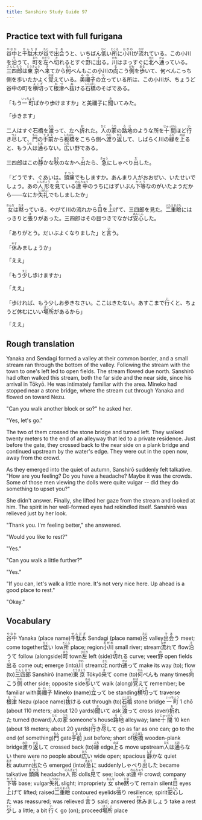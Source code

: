 ```yaml
---
title: Sanshiro Study Guide 97
---
```


## Practice text with full furigana

<p>
<ruby><rb>谷中</rb><rt>やなか</rt></ruby>と<ruby><rb>千駄木</rb><rt>せんだぎ</rt></ruby>が<ruby><rb>谷</rb><rt>たに</rt></ruby>で<ruby><rb>出会</rb><rt>であ</rt></ruby>うと、いちばん<ruby><rb>低</rb><rt>ひく</rt></ruby>い<ruby><rb>所</rb><rt>ところ</rt></ruby>に<ruby><rb>小川</rb><rt>おがわ</rt></ruby>が<ruby><rb>流</rb><rt>なが</rt></ruby>れている。この小川を<ruby><rb>沿</rb><rt>そ</rt></ruby>うて、<ruby><rb>町</rb><rt>まち</rt></ruby>を<ruby><rb>左</rb><rt>ひだり</rt></ruby>へ<ruby><rb>切</rb><rt>き</rt></ruby>れるとすぐ<ruby><rb>野</rb><rt>の</rt></ruby>に<ruby><rb>出</rb><rt>で</rt></ruby>る。<ruby><rb>川</rb><rt>かわ</rt></ruby>はまっすぐに<ruby><rb>北</rb><rt>きた</rt></ruby>へ<ruby><rb>通</rb><rt>かよ</rt></ruby>っている。<ruby><rb>三四郎</rb><rt>さんしろう</rt></ruby>は<ruby><rb>東京</rb><rt>とうきょう</rt></ruby>へ<ruby><rb>来</rb><rt>き</rt></ruby>てから<ruby><rb>何</rb><rt>なん</rt></ruby>べんもこの小川の<ruby><rb>向</rb><rt>む</rt></ruby>こう<ruby><rb>側</rb><rt>がわ</rt></ruby>を<ruby><rb>歩</rb><rt>ある</rt></ruby>いて、何べんこっち側を歩いたかよく<ruby><rb>覚</rb><rt>おぼ</rt></ruby>えている。<ruby><rb>美禰子</rb><rt>みねこ</rt></ruby>の<ruby><rb>立</rb><rt>た</rt></ruby>っている所は、この小川が、ちょうど谷中の町を<ruby><rb>横切</rb><rt>よこぎ</rt></ruby>って<ruby><rb>根津</rb><rt>ねづ</rt></ruby>へ<ruby><rb>抜</rb><rt>ぬ</rt></ruby>ける<ruby><rb>石橋</rb><rt>いしばし</rt></ruby>のそばである。
</p>

<p>
「もう<ruby><rb>一町</rb><rt>いっちょう</rt></ruby>ばかり歩けますか」と美禰子に<ruby><rb>聞</rb><rt>き</rt></ruby>いてみた。
</p>

<p>「歩きます」</p>
<p>
二人はすぐ石橋を<ruby><rb>渡</rb><rt>わた</rt></ruby>って、左へ<ruby><rb>折</rb><rt>お</rt></ruby>れた。<ruby><rb>人</rb><rt>ひと</rt></ruby>の<ruby><rb>家</rb><rt>うち</rt></ruby>の<ruby><rb>路地</rb><rt>ろじ</rt></ruby>のような所を<ruby><rb>十間</rb><rt>じゅっけん</rt></ruby>ほど<ruby><rb>行</rb><rt>い</rt></ruby>き<ruby><rb>尽</rb><rt>つく</rt></ruby>して、<ruby><rb>門</rb><rt>もん</rt></ruby>の<ruby><rb>手前</rb><rt>てまえ</rt></ruby>から<ruby><rb>板橋</rb><rt>いたばし</rt></ruby>をこちら側へ<ruby><rb>渡</rb><rt>わた</rt></ruby>り<ruby><rb>返</rb><rt>かえ</rt></ruby>して、しばらく川の<ruby><rb>縁</rb><rt>ふち</rt></ruby>を<ruby><rb>上</rb><rt>のぼ</rt></ruby>ると、もう<ruby><rb>人</rb><rt>ひと</rt></ruby>は<ruby><rb>通</rb><rt>とお</rt></ruby>らない。<ruby><rb>広</rb><rt>ひろ</rt></ruby>い野である。
</p>

<p>
三四郎はこの<ruby><rb>静</rb><rt>しず</rt></ruby>かな<ruby><rb>秋</rb><rt>あき</rt></ruby>のなかへ<ruby><rb>出</rb><rt>で</rt></ruby>たら、<ruby><rb>急</rb><rt>きゅう</rt></ruby>にしゃべり<ruby><rb>出</rb><rt>だ</rt></ruby>した。
</p>

<p>
「どうです、ぐあいは。<ruby><rb>頭痛</rb><rt>ずつう</rt></ruby>でもしますか。あんまり人がおおぜい、いたせいでしょう。あの<ruby><rb>人形</rb><rt>にんぎょう</rt></ruby>を<ruby><rb>見</rb><rt>み</rt></ruby>ている<ruby><rb>連中</rb><rt>れんちゅう</rt></ruby>のうちにはずいぶん<ruby><rb>下等</rb><rt>かとう</rt></ruby>なのがいたようだから――なにか<ruby><rb>失礼</rb><rt>しつれい</rt></ruby>でもしましたか」
</p>

<p>
<ruby><rb>女</rb><rt>おんな</rt></ruby>は<ruby><rb>黙</rb><rt>だま</rt></ruby>っている。やがて川の流れから<ruby><rb>目</rb><rt>め</rt></ruby>を<ruby><rb>上</rb><rt>あ</rt></ruby>げて、三四郎を見た。<ruby><rb>二重瞼</rb><rt>ふたえまぶた</rt></ruby>にはっきりと<ruby><rb>張</rb><rt>は</rt></ruby>りがあった。三四郎はその目つきでなかば<ruby><rb>安心</rb><rt>あんしん</rt></ruby>した。
</p>

<p>
「ありがとう。だいぶよくなりました」と<ruby><rb>言</rb><rt>い</rt></ruby>う。
</p>

<p>
「<ruby><rb>休</rb><rt>やす</rt></ruby>みましょうか」
</p>

<p>「ええ」</p>
<p>
「もう<ruby><rb>少</rb><rt>すこ</rt></ruby>し歩けますか」
</p>

<p>「ええ」</p>
<p>
「歩ければ、もう少しお歩きなさい。ここはきたない。あすこまで<ruby><rb>行</rb><rt>い</rt></ruby>くと、ちょうど休むにいい<ruby><rb>場所</rb><rt>ばしょ</rt></ruby>があるから」
</p>

<p>「ええ」</p>

## Rough translation

Yanaka and Sendagi formed a valley at their common border, and a small stream ran through the bottom of the valley. Following the stream with the town to one's left led to open fields. The stream flowed due north. Sanshirō had often walked this stream, both the far side and the near side, since his arrival in Tōkyō. He was intimately familiar with the area. Mineko had stopped near a stone bridge, where the stream cut through Yanaka and flowed on toward Nezu.

"Can you walk another block or so?" he asked her.

"Yes, let's go."

The two of them crossed the stone bridge and turned left. They walked twenty meters to the end of an alleyway that led to a private residence. Just before the gate, they crossed back to the near side on a plank bridge and continued upstream by the water's edge. They were out in the open now, away from the crowd.

As they emerged into the quiet of autumn, Sanshirō suddenly felt talkative. "How are you feeling? Do you have a headache? Maybe it was the crowds. Some of those men viewing the dolls were quite vulgar -- did they do something to upset you?" 

She didn't answer. Finally, she lifted her gaze from the stream and looked at him. The spirit in her well-formed eyes had rekindled itself. Sanshirō was relieved just by her look.

"Thank you. I'm feeling better," she answered.

"Would you like to rest?"

"Yes."

"Can you walk a little further?"

"Yes."

"If you can, let's walk a little more. It's not very nice here. Up ahead is a good place to rest."

"Okay."  


## Vocabulary

<p>
<span class="vocabstudy"><ruby><rb>谷中</rb><rt>やなか</rt></ruby>&nbsp;Yanaka (place name)</span><span class="vocabstudy"><ruby><rb>千駄木</rb><rt>せんだぎ</rt></ruby>&nbsp;Sendagi (place name)</span><span class="vocabstudy"><ruby><rb>谷</rb><rt>たに</rt></ruby>&nbsp;valley</span><span class="vocabstudy"><ruby><rb>出会</rb><rt>であ</rt></ruby>う&nbsp;meet; come together</span><span class="vocabstudy"><ruby><rb>低</rb><rt>ひく</rt></ruby>い&nbsp;low</span><span class="vocabstudy"><ruby><rb>所</rb><rt>ところ</rt></ruby>&nbsp;place; region</span><span class="vocabstudy"><ruby><rb>小川</rb><rt>おがわ</rt></ruby>&nbsp;small river; stream</span><span class="vocabstudy"><ruby><rb>流</rb><rt>なが</rt></ruby>れて&nbsp;flow</span><span class="vocabstudy"><ruby><rb>沿</rb><rt>そ</rt></ruby>うて&nbsp;follow (alongside)</span><span class="vocabstudy"><ruby><rb>町</rb><rt>まち</rt></ruby>&nbsp;town</span><span class="vocabstudy"><ruby><rb>左</rb><rt>ひだり</rt></ruby>&nbsp;left (side)</span><span class="vocabstudy"><ruby><rb>切</rb><rt>き</rt></ruby>れる&nbsp;curve; veer</span><span class="vocabstudy"><ruby><rb>野</rb><rt>の</rt></ruby>&nbsp;open fields</span><span class="vocabstudy"><ruby><rb>出</rb><rt>で</rt></ruby>る&nbsp;come out; emerge (into)</span><span class="vocabstudy"><ruby><rb>川</rb><rt>かわ</rt></ruby>&nbsp;stream</span><span class="vocabstudy"><ruby><rb>北</rb><rt>きた</rt></ruby>&nbsp;north</span><span class="vocabstudy"><ruby><rb>通</rb><rt>かよ</rt></ruby>って&nbsp;make its way (to); flow (to)</span><span class="vocabstudy"><ruby><rb>三四郎</rb><rt>さんしろう</rt></ruby>&nbsp;Sanshirō (name)</span><span class="vocabstudy"><ruby><rb>東京</rb><rt>とうきょう</rt></ruby>&nbsp;Tōkyō</span><span class="vocabstudy"><ruby><rb>来</rb><rt>き</rt></ruby>て&nbsp;come (to)</span><span class="vocabstudy"><ruby><rb>何</rb><rt>なん</rt></ruby>べんも&nbsp;many times</span><span class="vocabstudy"><ruby><rb>向</rb><rt>む</rt></ruby>こう<ruby><rb>側</rb><rt>がわ</rt></ruby>&nbsp;other side; opposite side</span><span class="vocabstudy"><ruby><rb>歩</rb><rt>ある</rt></ruby>いて&nbsp;walk (along)</span><span class="vocabstudy"><ruby><rb>覚</rb><rt>おぼ</rt></ruby>えて&nbsp;remember; be familiar with</span><span class="vocabstudy"><ruby><rb>美禰子</rb><rt>みねこ</rt></ruby>&nbsp;Mineko (name)</span><span class="vocabstudy"><ruby><rb>立</rb><rt>た</rt></ruby>って&nbsp;be standing</span><span class="vocabstudy"><ruby><rb>横切</rb><rt>よこぎ</rt></ruby>って&nbsp;traverse</span><span class="vocabstudy"><ruby><rb>根津</rb><rt>ねづ</rt></ruby>&nbsp;Nezu (place name)</span><span class="vocabstudy"><ruby><rb>抜</rb><rt>ぬ</rt></ruby>ける&nbsp;cut through (to)</span><span class="vocabstudy"><ruby><rb>石橋</rb><rt>いしばし</rt></ruby>&nbsp;stone bridge</span>
<span class="vocabstudy"><ruby><rb>一町</rb><rt>いっちょう</rt></ruby>&nbsp;1 chō (about 110 meters; about 120 yards)</span><span class="vocabstudy"><ruby><rb>聞</rb><rt>き</rt></ruby>いて&nbsp;ask</span>
<span class="vocabstudy"><ruby><rb>渡</rb><rt>わた</rt></ruby>って&nbsp;cross (over)</span><span class="vocabstudy"><ruby><rb>折</rb><rt>お</rt></ruby>れた&nbsp;turned (toward)</span><span class="vocabstudy"><ruby><rb>人</rb><rt>ひと</rt></ruby>の<ruby><rb>家</rb><rt>うち</rt></ruby>&nbsp;someone's house</span><span class="vocabstudy"><ruby><rb>路地</rb><rt>ろじ</rt></ruby>&nbsp;alleyway; lane</span><span class="vocabstudy"><ruby><rb>十間</rb><rt>じゅっけん</rt></ruby>&nbsp;10 ken (about 18 meters; about 20 yards)</span><span class="vocabstudy"><ruby><rb>行</rb><rt>い</rt></ruby>き<ruby><rb>尽</rb><rt>つく</rt></ruby>して&nbsp;go as far as one can; go to the end (of something)</span><span class="vocabstudy"><ruby><rb>門</rb><rt>もん</rt></ruby>&nbsp;gate</span><span class="vocabstudy"><ruby><rb>手前</rb><rt>てまえ</rt></ruby>&nbsp;just before; short of</span><span class="vocabstudy"><ruby><rb>板橋</rb><rt>いたばし</rt></ruby>&nbsp;wooden-plank bridge</span><span class="vocabstudy"><ruby><rb>渡</rb><rt>わた</rt></ruby>り<ruby><rb>返</rb><rt>かえ</rt></ruby>して&nbsp;crossed back (to)</span><span class="vocabstudy"><ruby><rb>縁</rb><rt>ふち</rt></ruby>&nbsp;edge</span><span class="vocabstudy"><ruby><rb>上</rb><rt>のぼ</rt></ruby>る&nbsp;move upstream</span><span class="vocabstudy"><ruby><rb>人</rb><rt>ひと</rt></ruby>は<ruby><rb>通</rb><rt>とお</rt></ruby>らない&nbsp;there were no people about</span><span class="vocabstudy"><ruby><rb>広</rb><rt>ひろ</rt></ruby>い&nbsp;wide open; spacious</span>
<span class="vocabstudy"><ruby><rb>静</rb><rt>しず</rt></ruby>かな&nbsp;quiet</span><span class="vocabstudy"><ruby><rb>秋</rb><rt>あき</rt></ruby>&nbsp;autumn</span><span class="vocabstudy"><ruby><rb>出</rb><rt>で</rt></ruby>たら&nbsp;emerged (into)</span><span class="vocabstudy"><ruby><rb>急</rb><rt>きゅう</rt></ruby>に&nbsp;suddenly</span><span class="vocabstudy">しゃべり<ruby><rb>出</rb><rt>だ</rt></ruby>した&nbsp;became talkative</span>
<span class="vocabstudy"><ruby><rb>頭痛</rb><rt>ずつう</rt></ruby>&nbsp;headache</span><span class="vocabstudy"><ruby><rb>人形</rb><rt>にんぎょう</rt></ruby>&nbsp;dolls</span><span class="vocabstudy"><ruby><rb>見</rb><rt>み</rt></ruby>て&nbsp;see; look at</span><span class="vocabstudy"><ruby><rb>連中</rb><rt>れんちゅう</rt></ruby>&nbsp;crowd; company</span><span class="vocabstudy"><ruby><rb>下等</rb><rt>かとう</rt></ruby>&nbsp;base; vulgar</span><span class="vocabstudy"><ruby><rb>失礼</rb><rt>しつれい</rt></ruby>&nbsp;slight; impropriety</span>
<span class="vocabstudy"><ruby><rb>女</rb><rt>おんな</rt></ruby>&nbsp;she</span><span class="vocabstudy"><ruby><rb>黙</rb><rt>だま</rt></ruby>って&nbsp;remain silent</span><span class="vocabstudy"><ruby><rb>目</rb><rt>め</rt></ruby>&nbsp;eyes</span><span class="vocabstudy"><ruby><rb>上</rb><rt>あ</rt></ruby>げて&nbsp;lifted; raised</span><span class="vocabstudy"><ruby><rb>二重瞼</rb><rt>ふたえまぶた</rt></ruby>&nbsp;contoured eyelids</span><span class="vocabstudy"><ruby><rb>張</rb><rt>は</rt></ruby>り&nbsp;resilience; spirit</span><span class="vocabstudy"><ruby><rb>安心</rb><rt>あんしん</rt></ruby>した&nbsp;was reassured; was relieved</span>
<span class="vocabstudy"><ruby><rb>言</rb><rt>い</rt></ruby>う&nbsp;said; answered</span>
<span class="vocabstudy"><ruby><rb>休</rb><rt>やす</rt></ruby>みましょう&nbsp;take a rest</span>
<span class="vocabstudy"><ruby><rb>少</rb><rt>すこ</rt></ruby>し&nbsp;a little; a bit</span>
<span class="vocabstudy"><ruby><rb>行</rb><rt>い</rt></ruby>く&nbsp;go (on); proceed</span><span class="vocabstudy"><ruby><rb>場所</rb><rt>ばしょ</rt></ruby>&nbsp;place</span>
</p>
